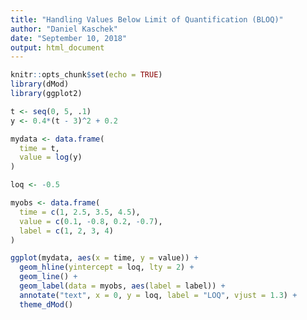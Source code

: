 ```yaml
---
title: "Handling Values Below Limit of Quantification (BLOQ)"
author: "Daniel Kaschek"
date: "September 10, 2018"
output: html_document
---
```


```r
knitr::opts_chunk$set(echo = TRUE)
library(dMod)
library(ggplot2)
```

```r



t <- seq(0, 5, .1)
y <- 0.4*(t - 3)^2 + 0.2

mydata <- data.frame(
  time = t,
  value = log(y)
)

loq <- -0.5

myobs <- data.frame(
  time = c(1, 2.5, 3.5, 4.5),
  value = c(0.1, -0.8, 0.2, -0.7),
  label = c(1, 2, 3, 4)
)

ggplot(mydata, aes(x = time, y = value)) +
  geom_hline(yintercept = loq, lty = 2) +
  geom_line() +
  geom_label(data = myobs, aes(label = label)) +
  annotate("text", x = 0, y = loq, label = "LOQ", vjust = 1.3) +
  theme_dMod()

```

